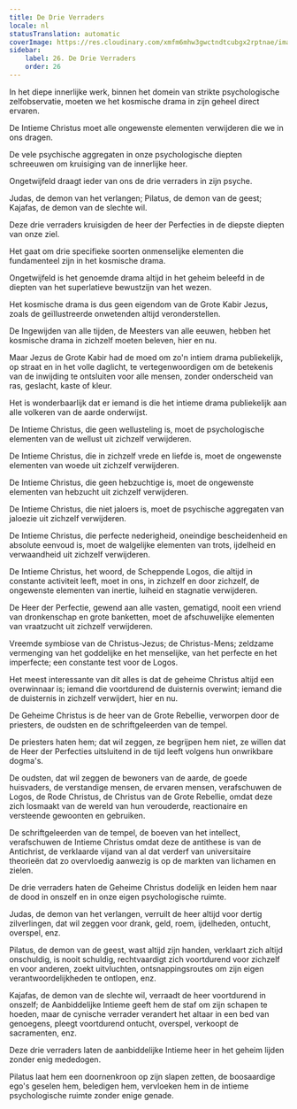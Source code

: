```yaml
---
title: De Drie Verraders
locale: nl
statusTranslation: automatic
coverImage: https://res.cloudinary.com/xmfm6mhw3gwctndtcubgx2rptnae/image/upload/v1741354419/small_cover_la_gran_rebelion_28716e29d2.webp
sidebar:
    label: 26. De Drie Verraders
    order: 26
---
```

In het diepe innerlijke werk, binnen het domein van strikte psychologische zelfobservatie, moeten we het kosmische drama in zijn geheel direct ervaren.

De Intieme Christus moet alle ongewenste elementen verwijderen die we in ons dragen.

De vele psychische aggregaten in onze psychologische diepten schreeuwen om kruisiging van de innerlijke heer.

Ongetwijfeld draagt ieder van ons de drie verraders in zijn psyche.

Judas, de demon van het verlangen; Pilatus, de demon van de geest; Kajafas, de demon van de slechte wil.

Deze drie verraders kruisigden de heer der Perfecties in de diepste diepten van onze ziel.

Het gaat om drie specifieke soorten onmenselijke elementen die fundamenteel zijn in het kosmische drama.

Ongetwijfeld is het genoemde drama altijd in het geheim beleefd in de diepten van het superlatieve bewustzijn van het wezen.

Het kosmische drama is dus geen eigendom van de Grote Kabir Jezus, zoals de geïllustreerde onwetenden altijd veronderstellen.

De Ingewijden van alle tijden, de Meesters van alle eeuwen, hebben het kosmische drama in zichzelf moeten beleven, hier en nu.

Maar Jezus de Grote Kabir had de moed om zo'n intiem drama publiekelijk, op straat en in het volle daglicht, te vertegenwoordigen om de betekenis van de inwijding te ontsluiten voor alle mensen, zonder onderscheid van ras, geslacht, kaste of kleur.

Het is wonderbaarlijk dat er iemand is die het intieme drama publiekelijk aan alle volkeren van de aarde onderwijst.

De Intieme Christus, die geen wellusteling is, moet de psychologische elementen van de wellust uit zichzelf verwijderen.

De Intieme Christus, die in zichzelf vrede en liefde is, moet de ongewenste elementen van woede uit zichzelf verwijderen.

De Intieme Christus, die geen hebzuchtige is, moet de ongewenste elementen van hebzucht uit zichzelf verwijderen.

De Intieme Christus, die niet jaloers is, moet de psychische aggregaten van jaloezie uit zichzelf verwijderen.

De Intieme Christus, die perfecte nederigheid, oneindige bescheidenheid en absolute eenvoud is, moet de walgelijke elementen van trots, ijdelheid en verwaandheid uit zichzelf verwijderen.

De Intieme Christus, het woord, de Scheppende Logos, die altijd in constante activiteit leeft, moet in ons, in zichzelf en door zichzelf, de ongewenste elementen van inertie, luiheid en stagnatie verwijderen.

De Heer der Perfectie, gewend aan alle vasten, gematigd, nooit een vriend van dronkenschap en grote banketten, moet de afschuwelijke elementen van vraatzucht uit zichzelf verwijderen.

Vreemde symbiose van de Christus-Jezus; de Christus-Mens; zeldzame vermenging van het goddelijke en het menselijke, van het perfecte en het imperfecte; een constante test voor de Logos.

Het meest interessante van dit alles is dat de geheime Christus altijd een overwinnaar is; iemand die voortdurend de duisternis overwint; iemand die de duisternis in zichzelf verwijdert, hier en nu.

De Geheime Christus is de heer van de Grote Rebellie, verworpen door de priesters, de oudsten en de schriftgeleerden van de tempel.

De priesters haten hem; dat wil zeggen, ze begrijpen hem niet, ze willen dat de Heer der Perfecties uitsluitend in de tijd leeft volgens hun onwrikbare dogma's.

De oudsten, dat wil zeggen de bewoners van de aarde, de goede huisvaders, de verstandige mensen, de ervaren mensen, verafschuwen de Logos, de Rode Christus, de Christus van de Grote Rebellie, omdat deze zich losmaakt van de wereld van hun verouderde, reactionaire en versteende gewoonten en gebruiken.

De schriftgeleerden van de tempel, de boeven van het intellect, verafschuwen de Intieme Christus omdat deze de antithese is van de Antichrist, de verklaarde vijand van al dat verderf van universitaire theorieën dat zo overvloedig aanwezig is op de markten van lichamen en zielen.

De drie verraders haten de Geheime Christus dodelijk en leiden hem naar de dood in onszelf en in onze eigen psychologische ruimte.

Judas, de demon van het verlangen, verruilt de heer altijd voor dertig zilverlingen, dat wil zeggen voor drank, geld, roem, ijdelheden, ontucht, overspel, enz.

Pilatus, de demon van de geest, wast altijd zijn handen, verklaart zich altijd onschuldig, is nooit schuldig, rechtvaardigt zich voortdurend voor zichzelf en voor anderen, zoekt uitvluchten, ontsnappingsroutes om zijn eigen verantwoordelijkheden te ontlopen, enz.

Kajafas, de demon van de slechte wil, verraadt de heer voortdurend in onszelf; de Aanbiddelijke Intieme geeft hem de staf om zijn schapen te hoeden, maar de cynische verrader verandert het altaar in een bed van genoegens, pleegt voortdurend ontucht, overspel, verkoopt de sacramenten, enz.

Deze drie verraders laten de aanbiddelijke Intieme heer in het geheim lijden zonder enig mededogen.

Pilatus laat hem een doornenkroon op zijn slapen zetten, de boosaardige ego's geselen hem, beledigen hem, vervloeken hem in de intieme psychologische ruimte zonder enige genade.

